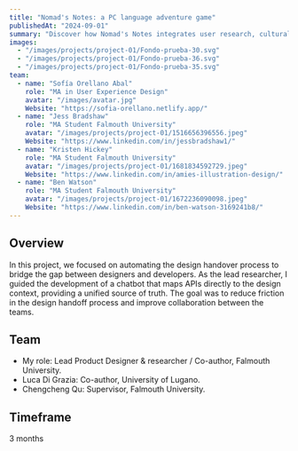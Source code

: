 ```yaml
---
title: "Nomad's Notes: a PC language adventure game"
publishedAt: "2024-09-01"
summary: "Discover how Nomad's Notes integrates user research, cultural authenticity, and iterative design to craft an engaging language-learning game that turns exploration into education—and why this innovative approach resonates with players and experts alike."
images:
  - "/images/projects/project-01/Fondo-prueba-30.svg"
  - "/images/projects/project-01/Fondo-prueba-36.svg"
  - "/images/projects/project-01/Fondo-prueba-35.svg"
team:
  - name: "Sofía Orellano Abal"
    role: "MA in User Experience Design"
    avatar: "/images/avatar.jpg"
    Website: "https://sofia-orellano.netlify.app/"
  - name: "Jess Bradshaw"
    role: "MA Student Falmouth University"
    avatar: "/images/projects/project-01/1516656396556.jpeg"
    Website: "https://www.linkedin.com/in/jessbradshaw1/"
  - name: "Kristen Hickey"
    role: "MA Student Falmouth University"
    avatar: "/images/projects/project-01/1681834592729.jpeg"
    Website: "https://www.linkedin.com/in/amies-illustration-design/"
  - name: "Ben Watson"
    role: "MA Student Falmouth University"
    avatar: "/images/projects/project-01/1672236090098.jpeg"
    Website: "https://www.linkedin.com/in/ben-watson-3169241b8/"
---
```


## Overview

In this project, we focused on automating the design handover process to bridge the gap between designers and developers. As the lead researcher, I guided the development of a chatbot that maps APIs directly to the design context, providing a unified source of truth. The goal was to reduce friction in the design handoff process and improve collaboration between the teams.

## Team

- My role: Lead Product Designer & researcher / Co-author, Falmouth University. 
- Luca Di Grazia: Co-author, University of Lugano.
- Chengcheng Qu: Supervisor, Falmouth University.


## Timeframe
3 months

